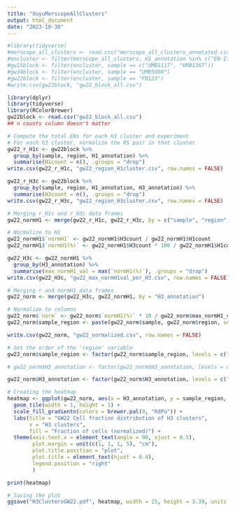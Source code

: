 ```yaml
---
title: "XuyuMerscopeAllClusters"
output: html_document
date: "2023-10-30"
---
```


```r
#library(tidyverse)
#merscope_all_clusters <- read.csv("merscope_all_clusters_annotated.csv")
#encluster <- filter(merscope_all_clusters, H1_annotation %in% c("EN-IT", "EN-ET", "EN-Mig"))
#gw15block <- filter(encluster, sample == c("UMB1117", "UMB1367"))
#gw34block <- filter(encluster, sample == "UMB5900")
#gw22block <- filter(encluster, sample == "FB123")
#write.csv(gw22block, "gw22_block_all.csv")
```

```r
library(dplyr)
library(tidyverse)
library(RColorBrewer)
gw22block <- read.csv("gw22_block_all.csv")
## n counts column doesn't matter
```

```r
# Compute the total ENs for each H3 cluster and experiment
# For each h3 cluster, normalize the RS pair in that cluster
gw22_r_H1c <- gw22block %>%
  group_by(sample, region, H1_annotation) %>%
  summarise(H1count = n(), .groups = "drop")
write.csv(gw22_r_H1c, "gw22_region_H1cluster.csv", row.names = FALSE)

gw22_r_H3c <- gw22block %>%
  group_by(sample, region, H1_annotation, H3_annotation) %>%
  summarise(H3count = n(), .groups = "drop")
write.csv(gw22_r_H3c, "gw22_region_H3cluster.csv", row.names = FALSE)

# Merging r_H1c and r_H3c data frames
gw22_normH1 <- merge(gw22_r_H1c, gw22_r_H3c, by = c("sample", "region", "H1_annotation"))

# Normalize to H1
gw22_normH1$`normH1` <- gw22_normH1$H3count / gw22_normH1$H1count
gw22_normH1$`normH1(%)` <- gw22_normH1$H3count * 100 / gw22_normH1$H1count

gw22_H3c <- gw22_normH1 %>%
  group_by(H3_annotation) %>%
  summarise(max_normH1_val = max(`normH1(%)`), .groups = "drop")
write.csv(gw22_H3c, "gw22_max_normH1val_per_H3.csv", row.names = FALSE)

# Merging r and normH1 data frames
gw22_norm <- merge(gw22_H3c, gw22_normH1, by = "H3_annotation")

# Normalize to columns
gw22_norm$`norm` <- gw22_norm$`normH1(%)` * 10 / gw22_norm$max_normH1_val
gw22_norm$sample_region <- paste(gw22_norm$sample, gw22_norm$region, sep = "-")

write.csv(gw22_norm, "gw22_normalized.csv", row.names = FALSE)
```

```r
# Set the order of the 'region' variable
gw22_norm$sample_region <- factor(gw22_norm$sample_region, levels = c("FB123-O2", "FB123-O1", "FB123-P1", "FB123-F3", "FB123-F2", "FB123-F1"))

# gw22_norm$H3_annotation <- factor(gw22_norm$H3_annotation, levels = c("EN-ET-L6-A", "EN-ET-L6-early1", "EN-ET-SP-2", "EN-ET-SP-A", "EN-ET-L6-early4", "EN-ET-SP-early1", "EN-ET-SP-early3", "EN-ET-SP-early4", "EN-ET-SP-early5", "EN-ET-L6-early3", "EN-ET-SP-4", "EN-ET-SP-5", "EN-ET-SP-3", "EN-ET-L5-1", "EN-ET-L5/6", "EN-ET-L6-early5", "EN-ET-SP-P1", "EN-ET-L6-early2", "EN-ET-L6-P", "EN-ET-L6-V1", "EN-ET-SP-1", "EN-ET-SP-early2", "EN-ET-SP-P2", "EN-ET-SP-V1T1", "EN-ET-SP-V1T2", "EN-IT-L6-1", "EN-IT-L3-V1", "EN-IT-L3/4-1", "EN-IT-L4/5-1", "EN-IT-L4/5-early", "EN-IT-Hip", "EN-IT-L2/3-A2", "EN-IT-L4-1", "EN-IT-L4-A", "EN-IT-L5-1", "EN-IT-L6-2", "EN-IT-L2/3-A1", "EN-IT-L3-A", "EN-IT-L3-late", "EN-IT-L4-V1", "EN-IT-L3/4-P", "EN-IT-L4/5-late", "EN-IT-L6-late", "EN-IT-L3-P", "EN-IT-L3/4-early", "EN-IT-L3/4-P2", "EN-IT-L3/4-T", "EN-IT-L4-late", "EN-IT-L5/6-P", "EN-IZ-3", "EN-oSVZ-1", "EN-L2-1",  "EN-L2-2", "EN-L2-3", "EN-L2-4", "EN-IZ-1", "En-oSVZ-2", "EN-IZ-2"))

gw22_norm$H3_annotation <- factor(gw22_norm$H3_annotation, levels = c("EN-ET-SP-early1", "EN-ET-SP-early2", "EN-ET-SP-early3", "EN-ET-L6-early4", "EN-ET-SP-2", "EN-ET-SP-A", "EN-ET-L5-1", "EN-ET-L6-A", "EN-ET-SP-3", "EN-ET-SP-4", "EN-ET-L6-early3", "EN-ET-SP-P2", "EN-ET-SP-1", "EN-ET-SP-5", "EN-ET-L6-early5", "EN-ET-SP-P1", "EN-ET-L6-early2", "EN-ET-SP-early4", "EN-ET-SP-early5", "EN-ET-L6-early1", "EN-ET-L5/6", "EN-ET-L6-P", "EN-ET-SP-V1T1", "EN-ET-SP-V1T2", "EN-ET-L6-V1", "EN-IT-L3/4-1", "EN-IT-L2/3-A2", "EN-IT-L3-A", "EN-IT-L4/5-1", "EN-IT-L4/5-early", "EN-IT-L2/3-A1", "EN-IT-L4-1", "EN-IT-L6-2", "EN-IT-L4-A", "EN-IT-L5-1", "EN-IT-L5/6-P", "EN-IT-L4-late", "EN-IT-L6-1", "EN-IT-L4/5-late", "EN-IT-Hip", "EN-IT-L3-late", "EN-IT-L3/4-early", "EN-IT-L3/4-T", "EN-IT-L3/4-P2", "EN-IT-L3-V1", "EN-IT-L4-V1", "EN-IT-L3/4-P", "EN-IT-L6-late", "EN-IT-L3-P", "EN-IZ-2", "EN-IZ-3", "EN-oSVZ-1", "EN-IZ-1", "EN-L2-2", "En-oSVZ-2", "EN-L2-3", "EN-L2-1", "EN-L2-4"))

# Creating the heatmap
heatmap <- ggplot(gw22_norm, aes(x = H3_annotation, y = sample_region, fill = norm)) +
  geom_tile(width = 1, height = 1) +
  scale_fill_gradientn(colors = brewer.pal(9, "RdPu")) +
  labs(title = "GW22 Cell fraction distribution of H3 clusters",
       x = "H3 clusters",
       fill = "Fraction of cells (normalized)") +
  theme(axis.text.x = element_text(angle = 90, vjust = 0.5),
        plot.margin = unit(c(1, 1, 1, 5), "cm"),
        plot.title.position = "plot",
        plot.title = element_text(hjust = 0.4),
        legend.position = "right"
        ) 

print(heatmap)
```

```r
# Saving the plot
ggsave("H3ClustersGW22.pdf", heatmap, width = 15, height = 3.39, units = "in")
```